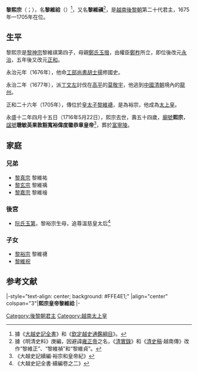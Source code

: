 {{越南君主
| 名稱=黎熙宗
| 圖像= [[File:Le-Hy-Tong-Emperor-of-_Dai-Viet.png|thumb]]
| 說明= 黎熙宗大越皇帝
| 國號=[[大越|大越]]
| 朝代=[[後黎朝|後黎朝]]
| 時代=
| 在位=1675年—1705年
| 前任=[[黎嘉宗|黎嘉宗]]
| 繼任=[[黎裕宗|黎裕宗]]
| 年號=[[永治_(越南)|永治]] 1676年—1680年<br />[[正和_(越南)|正和]] 1680年—1705年
| 姓名=黎維祫
| 字=
| 尊號=
| 其他稱銜=
| 別名=黎維禛
| 出生=1663年
| 出生地=
| 逝世={{death date and age|1716|06|04|1663|04|22}}<br>永盛十二年四月十五日<ref>《歷朝憲章類誌》卷二十一·禮儀誌·太廟殿奉事各位</ref>
| 逝世地=
| 廟號=熙宗
| 諡號=聰敏英果敦豁寬裕偉度徽恭'''章皇帝'''
| 陵墓=富寧陵
| 父=[[黎神宗|黎神宗]]
| 母=[[鄭氏玉搢|鄭氏玉搢]]
| 后=
|}}
'''黎熙宗'''（{{vie|v=Lê Hy Tông|hn=黎熙宗}}；{{bd|1663年|4月22日|1716年|6月4日|catIdx=L}}），名'''黎維祫'''（{{vie|v=Lê Duy Cáp|hn=黎維祫}}）<ref>據《[[大越史記全書|大越史記全書]]》和《[[欽定越史通鑑綱目|欽定越史通鑑綱目]]》。</ref>，又名'''黎維禛'''<ref>據《明清史料》庚編，因避諱[[雍正帝|雍正帝]]之名，《[[清實錄|清實錄]]》和《[[清史稿|清史稿]]·越南傳》改作“黎維正”、“黎維禎”和“黎維貞”。</ref>，是[[越南|越南]][[後黎朝|後黎朝]]第二十代君主，1675年—1705年在位。

==生平==
黎熙宗是[[黎神宗|黎神宗]]黎維祺第四子，母親[[鄭氏玉搢|鄭氏玉搢]]，由權臣[[鄭柞|鄭柞]]所立，即位後改元[[永治_(越南)|永治]]，五年後又改元[[正和_(越南)|正和]]。

永治元年（1676年），他命[[工部|工部]][[尚書|尚書]][[胡士揚|胡士揚]]修國史。

永治二年（1677年），派[[丁文左|丁文左]]討伐在[[高平|高平]]的[[莫敬宇|莫敬宇]]，他逃到[[中國|中國]][[清朝|清朝]]境內的[[龍州|龍州]]。

正和二十六年（1705年），傳位於[[皇太子|皇太子]][[黎維禟|黎維禟]]，是為裕宗，他成為[[太上皇|太上皇]]。

永盛十二年四月十五日（1716年5月22日），熙宗去世，壽五十四歲，[[廟號|廟號]]'''熙宗'''，[[諡號|諡號]]'''聰敏英果敦豁寬裕偉度徽恭章皇帝'''<ref>《大越史記續編·裕宗和皇帝紀》</ref>，葬於[[富寧陵|富寧陵]]。

==家庭==

===兄弟===
*[[黎真宗|黎真宗]] 黎維祐
*[[黎玄宗|黎玄宗]] 黎維䄔
*[[黎嘉宗|黎嘉宗]] 黎維禬

===後宮===
*[[阮氏玉第|阮氏玉第]]，黎裕宗生母，追尊溫慈皇太后<ref>《大越史記全書·續編卷之二》</ref>

===子女===
*[[黎裕宗|黎裕宗]] 黎維禟
*[[黎維祝|黎維祝]]

==参考文献==
{{reflist}}

{{start box}}
|-style="text-align: center; background: #FFE4E1;"
|align="center" colspan="3"|'''熙宗皇帝黎維祫'''
|-
{{s-before|[[黎嘉宗|黎嘉宗]]}}
{{s-title|[[越南君主列表#黎中興朝（南朝）|越南後黎朝君主]]|1675年—1705年}}
{{s-after|[[黎裕宗|黎裕宗]]}}
{{end box}}

{{後黎朝君主}}

{{越南人物小作品}}

[[Category:後黎朝君主|Category:後黎朝君主]]
[[Category:越南太上皇|Category:越南太上皇]]